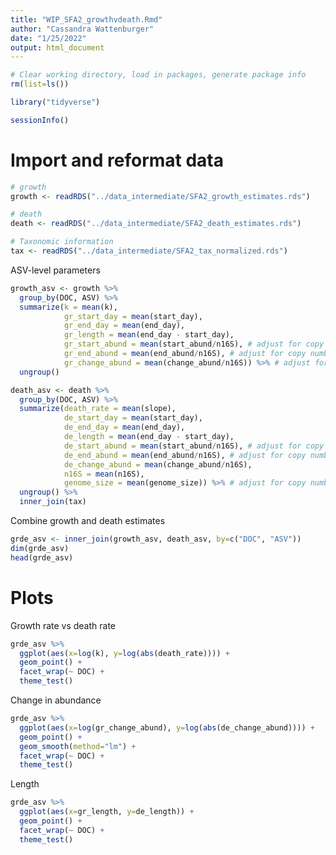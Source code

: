 ```yaml
---
title: "WIP_SFA2_growthvdeath.Rmd"
author: "Cassandra Wattenburger"
date: "1/25/2022"
output: html_document
---
```


```r
# Clear working directory, load in packages, generate package info
rm(list=ls())

library("tidyverse")

sessionInfo()
```

# Import and reformat data

```r
# growth
growth <- readRDS("../data_intermediate/SFA2_growth_estimates.rds")

# death
death <- readRDS("../data_intermediate/SFA2_death_estimates.rds")

# Taxonomic information
tax <- readRDS("../data_intermediate/SFA2_tax_normalized.rds")
```

ASV-level parameters

```r
growth_asv <- growth %>% 
  group_by(DOC, ASV) %>% 
  summarize(k = mean(k),
            gr_start_day = mean(start_day),
            gr_end_day = mean(end_day),
            gr_length = mean(end_day - start_day),
            gr_start_abund = mean(start_abund/n16S), # adjust for copy number
            gr_end_abund = mean(end_abund/n16S), # adjust for copy number
            gr_change_abund = mean(change_abund/n16S)) %>% # adjust for copy number
  ungroup()

death_asv <- death %>% 
  group_by(DOC, ASV) %>% 
  summarize(death_rate = mean(slope),
            de_start_day = mean(start_day),
            de_end_day = mean(end_day),
            de_length = mean(end_day - start_day),
            de_start_abund = mean(start_abund/n16S), # adjust for copy number
            de_end_abund = mean(end_abund/n16S), # adjust for copy number
            de_change_abund = mean(change_abund/n16S),
            n16S = mean(n16S),
            genome_size = mean(genome_size)) %>% # adjust for copy number
  ungroup() %>% 
  inner_join(tax)
```

Combine growth and death estimates

```r
grde_asv <- inner_join(growth_asv, death_asv, by=c("DOC", "ASV"))
dim(grde_asv)
head(grde_asv)
```

# Plots

Growth rate vs death rate

```r
grde_asv %>% 
  ggplot(aes(x=log(k), y=log(abs(death_rate)))) +
  geom_point() +
  facet_wrap(~ DOC) +
  theme_test()
```

Change in abundance

```r
grde_asv %>% 
  ggplot(aes(x=log(gr_change_abund), y=log(abs(de_change_abund)))) +
  geom_point() +
  geom_smooth(method="lm") +
  facet_wrap(~ DOC) +
  theme_test()
```

Length

```r
grde_asv %>% 
  ggplot(aes(x=gr_length, y=de_length)) +
  geom_point() +
  facet_wrap(~ DOC) +
  theme_test()
```